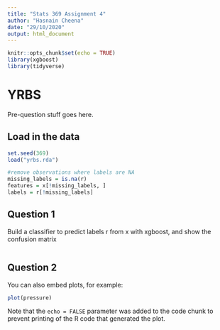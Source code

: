 ```yaml
---
title: "Stats 369 Assignment 4"
author: "Hasnain Cheena"
date: "29/10/2020"
output: html_document
---
```


```r
knitr::opts_chunk$set(echo = TRUE)
library(xgboost)
library(tidyverse)
```

# YRBS 

Pre-question stuff goes here.

## Load in the data

```r
set.seed(369) 
load("yrbs.rda")

#remove observations where labels are NA
missing_labels = is.na(r)
features = x[!missing_labels, ]
labels = r[!missing_labels]
```

## Question 1 
Build a classifier to predict labels r from x with xgboost, and show the confusion matrix

```r

```

## Question 2 

You can also embed plots, for example:

```r
plot(pressure)
```

Note that the `echo = FALSE` parameter was added to the code chunk to prevent printing of the R code that generated the plot.
